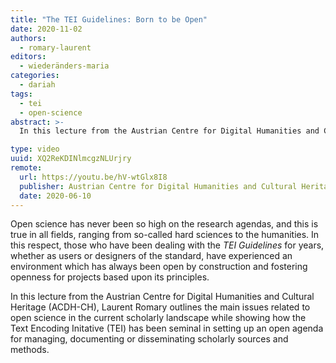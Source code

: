 ```yaml
---
title: "The TEI Guidelines: Born to be Open"
date: 2020-11-02
authors:
  - romary-laurent
editors:
  - wiederänders-maria
categories:
  - dariah
tags:
  - tei
  - open-science
abstract: >-
  In this lecture from the Austrian Centre for Digital Humanities and Cultural Heritage (ACDH-CH), Laurent Romary outlines the main issues related to open science in the current scholarly landscape while showing how the Text Encoding Initative (TEI) has been seminal in setting up an open agenda for managing, documenting or disseminating scholarly sources and methods.

type: video
uuid: XQ2ReKDINlmcgzNLUrjry
remote:
  url: https://youtu.be/hV-wtGlx8I8
  publisher: Austrian Centre for Digital Humanities and Cultural Heritage (ACDH-CH)
  date: 2020-06-10
---
```


Open science has never been so high on the research agendas, and this is true in all fields, ranging from so-called hard sciences to the humanities. In this respect, those who have been dealing with the _TEI Guidelines_ for years, whether as users or designers of the standard, have experienced an environment which has always been open by construction and fostering openness for projects based upon its principles.

In this lecture from the Austrian Centre for Digital Humanities and Cultural Heritage (ACDH-CH), Laurent Romary outlines the main issues related to open science in the current scholarly landscape while showing how the Text Encoding Initative (TEI) has been seminal in setting up an open agenda for managing, documenting or disseminating scholarly sources and methods.

<VideoCard
  title="Click to view"
  subtitle="ACDH-CH Lecture 6.1 – Laurent Romary – The TEI Guidelines: Born to Be Open"
  id="hV-wtGlx8I8"
  image="/assets/images/cms/posts/tei-guidelines-born-to-be-open-acdh/acdh-ch-laurent-tei.png"
/>

